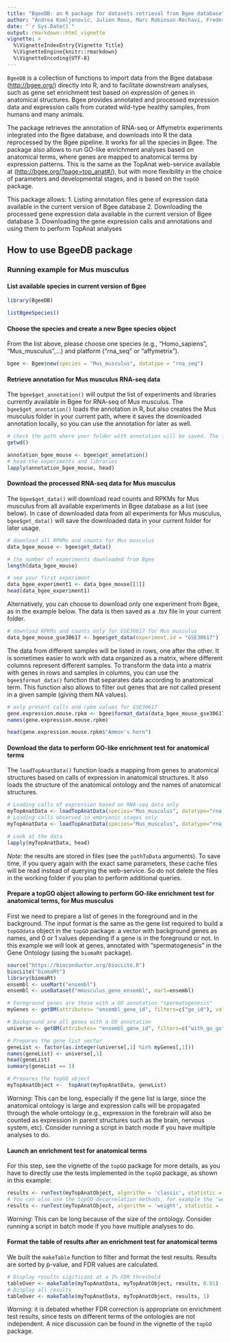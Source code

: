 ```yaml
---
title: "BgeeDB: an R package for datasets retrieval from Bgee database"
author: "Andrea Komljenovic, Julien Roux, Marc Robinson-Rechavi, Frederic Bastian"
date: "`r Sys.Date()`"
output: rmarkdown::html_vignette
vignette: >
  %\VignetteIndexEntry{Vignette Title}
  %\VignetteEngine{knitr::rmarkdown}
  %\VignetteEncoding{UTF-8}
---
```


```BgeeDB``` is a collection of functions to import data from the Bgee database (<http://bgee.org/>) directly into R, and to facilitate downstream analyses, such as gene set enrichment test based on expression of genes in anatomical structures. Bgee provides annotated and processed expression data and expression calls from curated wild-type healthy samples, from humans and many animals.
 
The package retrieves the annotation of RNA-seq or Affymetrix experiments integrated into the Bgee database, and downloads into R the data reprocessed by the Bgee pipeline. It works for all the species in Bgee. The package also allows to run GO-like enrichment analyses based on anatomical terms, where genes are mapped to anatomical terms by expression patterns. This is the same as the TopAnat web-service available at (<http://bgee.org/?page=top_anat#/>), but with more flexibility in the choice of parameters and developmental stages, and is based on the ```topGO``` package.

This package allows: 
1. Listing annotation files gene of expression data available in the current version of Bgee database
2. Downloading the processed gene expression data available in the current version of Bgee database
3. Downloading the gene expression calls and annotations and using them to perform TopAnat analyses 

## How to use BgeeDB package

### Running example for Mus musculus

#### List available species in current version of Bgee

``` r
library(BgeeDB)
```

```r
listBgeeSpecies()
```

#### Choose the species and create a new Bgee species object

From the list above, please choose one species (e.g., "Homo\_sapiens", "Mus\_musculus",...) and platform ("rna\_seq" or "affymetrix").

``` r
bgee <- Bgee$new(species = "Mus_musculus", datatype = "rna_seq")
```

#### Retrieve annotation for Mus musculus RNA-seq data

The ```bgee$get_annotation()``` will output the list of experiments and libraries currently available in Bgee for RNA-seq of Mus musculus. The ```bgee$get_annotation()``` loads the annotation in R, but also creates the Mus musculus folder in your current path, where it saves the downloaded annotation locally, so you can use the annotation for later as well.

```r
# check the path where your folder with annotation will be saved. The folder is named after your chosen species.
getwd()
```

```r
annotation_bgee_mouse <- bgee$get_annotation()
# head the experiments and libraries
lapply(annotation_bgee_mouse, head)
```

#### Download the processed RNA-seq data for Mus musculus

The ```bgee$get_data()``` will download read counts and RPKMs for Mus musculus from all available experiments in Bgee database as a list (see below). In case of downloaded data from all experiments for Mus musculus, ```bgee$get_data()``` will save the downloaded data in your current folder for later usage. 

```r
# download all RPKMs and counts for Mus musculus
data_bgee_mouse <- bgee$get_data()
```

```r
# the number of experiments downloaded from Bgee
length(data_bgee_mouse)
```

```r
# see your first experiment
data_bgee_experiment1 <- data_bgee_mouse[[1]]
head(data_bgee_experiment1)
```

Alternatively, you can choose to download only one experiment from Bgee, as in the example below. The data is then saved as a .tsv file in your current folder.

``` r
# download RPKMs and counts only for GSE30617 for Mus musculus
data_bgee_mouse_gse30617 <- bgee$get_data(experiment.id = "GSE30617")
```

The data from different samples will be listed in rows, one after the other. It is sometimes easier to work with data organized as a matrix, where different columns represent different samples. To transform the data into a matrix with genes in rows and samples in columns, you can use the ```bgee$format_data()``` function that separates data according to anatomical term. This function also allows to filter out genes that are not called present in a given sample (giving them NA values).

```r
# only present calls and rpkm values for GSE30617
gene.expression.mouse.rpkm <- bgee$format_data(data_bgee_mouse_gse30617, calltype = "present", stats = "rpkm")
names(gene.expression.mouse.rpkm)
```

```r
head(gene.expression.mouse.rpkm$"Ammon's horn")
```

#### Download the data to perform GO-like enrichment test for anatomical terms

The ```loadTopAnatData()``` function loads a mapping from genes to anatomical structures based on calls of expression in anatomical structures. It also loads the structure of the anatomical ontology and the names of anatomical structures.

```r
# Loading calls of expression based on RNA-seq data only
myTopAnatData <- loadTopAnatData(species="Mus_musculus", datatype="rna_seq")
# Loading calls observed in embryonic stages only
myTopAnatData <- loadTopAnatData(species="Mus_musculus", datatype="rna_seq", stage="UBERON:0000068")

# Look at the data
lapply(myTopAnatData, head)
```

*Note*: the results are stored in files (see the ```pathToData``` arguments). To save time, if you query again with the exact same parameters, these cache files will be read instead of querying the web-service. So do not delete the files in the working folder if you plan to perform additional queries.

#### Prepare a topGO object allowing to perform GO-like enrichment test for anatomical terms, for Mus musculus

First we need to prepare a list of genes in the foreground and in the background. The input format is the same as the gene list required to build a ```topGOdata``` object in the ```topGO``` package: a vector with background genes as names, and 0 or 1 values depending if a gene is in the foreground or not. In this example we will look at genes, annotated with "spermatogenesis" in the Gene Ontology (using the ```biomaRt``` package). 

```r
source("https://bioconductor.org/biocLite.R")
biocLite("biomaRt")
library(biomaRt)
ensembl <- useMart("ensembl")
ensembl <- useDataset("mmusculus_gene_ensembl", mart=ensembl)

# Foreground genes are those with a GO annotation "spermatogenesis"
myGenes <- getBM(attributes= "ensembl_gene_id", filters=c("go_id"), values=list(c("GO:0007283")), mart=ensembl)

# Background are all genes with a GO annotation
universe <- getBM(attributes= "ensembl_gene_id", filters=c("with_go_go"), values=list(c(TRUE)), mart=ensembl)

# Prepares the gene list vector 
geneList <- factor(as.integer(universe[,1] %in% myGenes[,1]))
names(geneList) <- universe[,1]
head(geneList)
summary(geneList == 1)

# Prepares the topGO object
myTopAnatObject <-  topAnat(myTopAnatData, geneList)
```

*Warning*: This can be long, especially if the gene list is large, since the anatomical ontology is large and expression calls will be propagated through the whole ontology (e.g., expression in the forebrain will also be counted as expression in parent structures such as the brain, nervous system, etc). Consider running a script in batch mode if you have multiple analyses to do.

#### Launch an enrichment test for anatomical terms

For this step, see the vignette of the ```topGO``` package for more details, as you have to directly use the tests implemented in the ```topGO``` package, as shown in this example:

```r
results <- runTest(myTopAnatObject, algorithm = 'classic', statistic = 'fisher')
# You can also use the topGO decorrelation methods, for example the "weight" method to get less redundant results
results <- runTest(myTopAnatObject, algorithm = 'weight', statistic = 'fisher')
```

*Warning*: This can be long because of the size of the ontology. Consider running a script in batch mode if you have multiple analyses to do.

#### Format the table of results after an enrichment test for anatomical terms

We built the ```makeTable``` function to filter and format the test results. Results are sorted by p-value, and FDR values are calculated. 

```r
# Display results sigificant at a 1% FDR threshold
tableOver <- makeTable(myTopAnatData, myTopAnatObject, results, 0.01)
# Display all results
tableOver <- makeTable(myTopAnatData, myTopAnatObject, results, 1)
```

*Warning*: it is debated whether FDR correction is appropriate on enrichment test results, since tests on different terms of the ontologies are not independent. A nice discussion can be found in the vignette of the ```topGO``` package.
